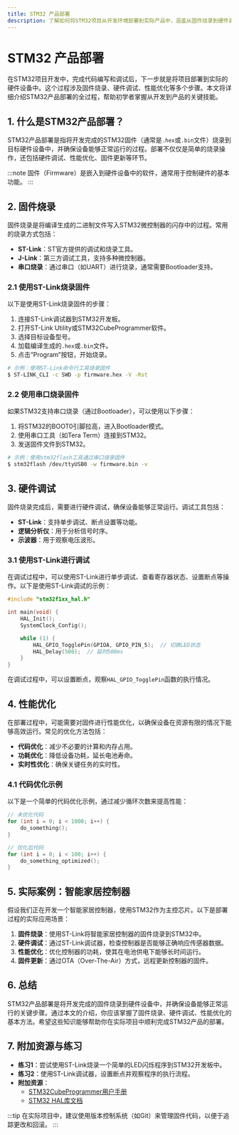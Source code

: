 ```yaml
---
title: STM32 产品部署
description: 了解如何将STM32项目从开发环境部署到实际产品中，涵盖从固件烧录到硬件调试的全过程。
---
```


# STM32 产品部署

在STM32项目开发中，完成代码编写和调试后，下一步就是将项目部署到实际的硬件设备中。这个过程涉及固件烧录、硬件调试、性能优化等多个步骤。本文将详细介绍STM32产品部署的全过程，帮助初学者掌握从开发到产品的关键技能。

## 1. 什么是STM32产品部署？

STM32产品部署是指将开发完成的STM32固件（通常是`.hex`或`.bin`文件）烧录到目标硬件设备中，并确保设备能够正常运行的过程。部署不仅仅是简单的烧录操作，还包括硬件调试、性能优化、固件更新等环节。

:::note
固件（Firmware）是嵌入到硬件设备中的软件，通常用于控制硬件的基本功能。
:::

## 2. 固件烧录

固件烧录是将编译生成的二进制文件写入STM32微控制器的闪存中的过程。常用的烧录方式包括：

- **ST-Link**：ST官方提供的调试和烧录工具。
- **J-Link**：第三方调试工具，支持多种微控制器。
- **串口烧录**：通过串口（如UART）进行烧录，通常需要Bootloader支持。

### 2.1 使用ST-Link烧录固件

以下是使用ST-Link烧录固件的步骤：

1. 连接ST-Link调试器到STM32开发板。
2. 打开ST-Link Utility或STM32CubeProgrammer软件。
3. 选择目标设备型号。
4. 加载编译生成的`.hex`或`.bin`文件。
5. 点击“Program”按钮，开始烧录。

```bash
# 示例：使用ST-Link命令行工具烧录固件
$ ST-LINK_CLI -c SWD -p firmware.hex -V -Rst
```

### 2.2 使用串口烧录固件

如果STM32支持串口烧录（通过Bootloader），可以使用以下步骤：

1. 将STM32的BOOT0引脚拉高，进入Bootloader模式。
2. 使用串口工具（如Tera Term）连接到STM32。
3. 发送固件文件到STM32。

```bash
# 示例：使用stm32flash工具通过串口烧录固件
$ stm32flash /dev/ttyUSB0 -w firmware.bin -v
```

## 3. 硬件调试

固件烧录完成后，需要进行硬件调试，确保设备能够正常运行。调试工具包括：

- **ST-Link**：支持单步调试、断点设置等功能。
- **逻辑分析仪**：用于分析信号时序。
- **示波器**：用于观察电压波形。

### 3.1 使用ST-Link进行调试

在调试过程中，可以使用ST-Link进行单步调试、查看寄存器状态、设置断点等操作。以下是使用ST-Link调试的示例：

```c
#include "stm32f1xx_hal.h"

int main(void) {
    HAL_Init();
    SystemClock_Config();

    while (1) {
        HAL_GPIO_TogglePin(GPIOA, GPIO_PIN_5);  // 切换LED状态
        HAL_Delay(500);  // 延时500ms
    }
}
```

在调试过程中，可以设置断点，观察`HAL_GPIO_TogglePin`函数的执行情况。

## 4. 性能优化

在部署过程中，可能需要对固件进行性能优化，以确保设备在资源有限的情况下能够高效运行。常见的优化方法包括：

- **代码优化**：减少不必要的计算和内存占用。
- **功耗优化**：降低设备功耗，延长电池寿命。
- **实时性优化**：确保关键任务的实时性。

### 4.1 代码优化示例

以下是一个简单的代码优化示例，通过减少循环次数来提高性能：

```c
// 未优化代码
for (int i = 0; i < 1000; i++) {
    do_something();
}

// 优化后代码
for (int i = 0; i < 100; i++) {
    do_something_optimized();
}
```

## 5. 实际案例：智能家居控制器

假设我们正在开发一个智能家居控制器，使用STM32作为主控芯片。以下是部署过程的实际应用场景：

1. **固件烧录**：使用ST-Link将智能家居控制器的固件烧录到STM32中。
2. **硬件调试**：通过ST-Link调试器，检查控制器是否能够正确响应传感器数据。
3. **性能优化**：优化控制器的功耗，使其在电池供电下能够长时间运行。
4. **固件更新**：通过OTA（Over-The-Air）方式，远程更新控制器的固件。

## 6. 总结

STM32产品部署是将开发完成的固件烧录到硬件设备中，并确保设备能够正常运行的关键步骤。通过本文的介绍，你应该掌握了固件烧录、硬件调试、性能优化的基本方法。希望这些知识能够帮助你在实际项目中顺利完成STM32产品的部署。

## 7. 附加资源与练习

- **练习1**：尝试使用ST-Link烧录一个简单的LED闪烁程序到STM32开发板中。
- **练习2**：使用ST-Link调试器，设置断点并观察程序的执行流程。
- **附加资源**：
  - [STM32CubeProgrammer用户手册](https://www.st.com/en/development-tools/stm32cubeprog.html)
  - [STM32 HAL库文档](https://www.st.com/en/embedded-software/stm32cube-mcu-packages.html)

:::tip
在实际项目中，建议使用版本控制系统（如Git）来管理固件代码，以便于追踪更改和回滚。
:::